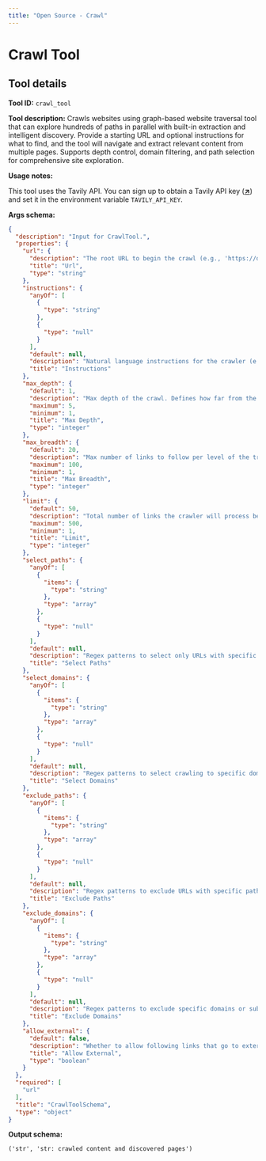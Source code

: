```yaml
---
title: "Open Source - Crawl"
---
```

<!-- WARNING: This file is auto-generated by generate_tool_docs.py. Do not edit manually. -->


# Crawl Tool

<Intro />

## Tool details
**Tool ID:** `crawl_tool`

**Tool description:** Crawls websites using graph-based website traversal tool that can explore hundreds of paths in parallel with built-in extraction and intelligent discovery. Provide a starting URL and optional instructions for what to find, and the tool will navigate and extract relevant content from multiple pages. Supports depth control, domain filtering, and path selection for comprehensive site exploration.

**Usage notes:**

This tool uses the Tavily API. You can sign up to obtain a Tavily API key (<a href="https://tavily.com" target="_blank">**↗**</a>) and set it in the environment variable `TAVILY_API_KEY`.

**Args schema:**
```json
{
  "description": "Input for CrawlTool.",
  "properties": {
    "url": {
      "description": "The root URL to begin the crawl (e.g., 'https://docs.tavily.com')",
      "title": "Url",
      "type": "string"
    },
    "instructions": {
      "anyOf": [
        {
          "type": "string"
        },
        {
          "type": "null"
        }
      ],
      "default": null,
      "description": "Natural language instructions for the crawler (e.g., 'Find all pages on the Python SDK')",
      "title": "Instructions"
    },
    "max_depth": {
      "default": 1,
      "description": "Max depth of the crawl. Defines how far from the base URL the crawler can explore",
      "maximum": 5,
      "minimum": 1,
      "title": "Max Depth",
      "type": "integer"
    },
    "max_breadth": {
      "default": 20,
      "description": "Max number of links to follow per level of the tree (i.e., per page)",
      "maximum": 100,
      "minimum": 1,
      "title": "Max Breadth",
      "type": "integer"
    },
    "limit": {
      "default": 50,
      "description": "Total number of links the crawler will process before stopping",
      "maximum": 500,
      "minimum": 1,
      "title": "Limit",
      "type": "integer"
    },
    "select_paths": {
      "anyOf": [
        {
          "items": {
            "type": "string"
          },
          "type": "array"
        },
        {
          "type": "null"
        }
      ],
      "default": null,
      "description": "Regex patterns to select only URLs with specific path patterns (e.g., ['/docs/.*', '/api/v1.*'])",
      "title": "Select Paths"
    },
    "select_domains": {
      "anyOf": [
        {
          "items": {
            "type": "string"
          },
          "type": "array"
        },
        {
          "type": "null"
        }
      ],
      "default": null,
      "description": "Regex patterns to select crawling to specific domains or subdomains (e.g., ['^docs\\.example\\.com$'])",
      "title": "Select Domains"
    },
    "exclude_paths": {
      "anyOf": [
        {
          "items": {
            "type": "string"
          },
          "type": "array"
        },
        {
          "type": "null"
        }
      ],
      "default": null,
      "description": "Regex patterns to exclude URLs with specific path patterns (e.g., ['/private/.*', '/admin/.*'])",
      "title": "Exclude Paths"
    },
    "exclude_domains": {
      "anyOf": [
        {
          "items": {
            "type": "string"
          },
          "type": "array"
        },
        {
          "type": "null"
        }
      ],
      "default": null,
      "description": "Regex patterns to exclude specific domains or subdomains from crawling (e.g., ['^private\\.example\\.com$'])",
      "title": "Exclude Domains"
    },
    "allow_external": {
      "default": false,
      "description": "Whether to allow following links that go to external domains",
      "title": "Allow External",
      "type": "boolean"
    }
  },
  "required": [
    "url"
  ],
  "title": "CrawlToolSchema",
  "type": "object"
}
```

**Output schema:**
```
('str', 'str: crawled content and discovered pages')
```
